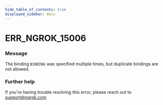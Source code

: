 ```yaml
---
hide_table_of_contents: true
displayed_sidebar: docs
---
```



# ERR_NGROK_15006

### Message
The binding `BINDING` was specified multiple times, but duplicate bindings are not allowed.

<ErrorDetails error='err_ngrok_15006' />


### Further help
If you're having trouble resolving this error, please reach out to [support@ngrok.com](mailto:support@ngrok.com?subject=Help%20with%20ERR_NGROK_15006)

